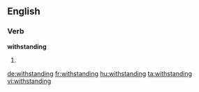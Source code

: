 ==English==

===Verb===
'''withstanding'''

# {{present participle of|withstand}}

[[de:withstanding]]
[[fr:withstanding]]
[[hu:withstanding]]
[[ta:withstanding]]
[[vi:withstanding]]